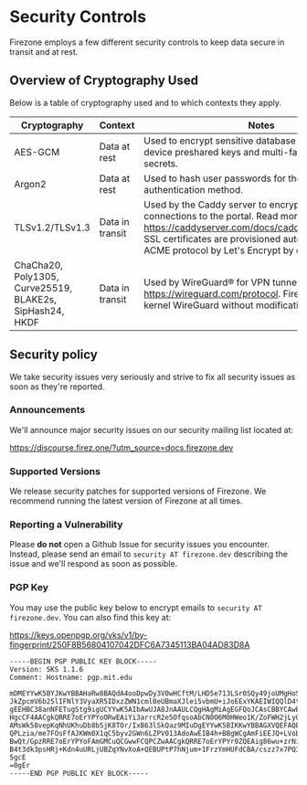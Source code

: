 # Security Controls

Firezone employs a few different security controls to keep data secure in
transit and at rest.

## Overview of Cryptography Used

Below is a table of cryptography used and to which contexts they apply.

| Cryptography                                             | Context         | Notes                                                                                                                                                                                                                                      |
| -------------------------------------------------------- | --------------- | ------------------------------------------------------------------------------------------------------------------------------------------------------------------------------------------------------------------------------------------ |
| AES-GCM                                                  | Data at rest    | Used to encrypt sensitive database fields such as device preshared keys and multi-factor authentication secrets.                                                                                                                           |
| Argon2                                                   | Data at rest    | Used to hash user passwords for the local authentication method.                                                                                                                                                                           |
| TLSv1.2/TLSv1.3                                          | Data in transit | Used by the Caddy server to encrypt HTTP connections to the portal. Read more at https://caddyserver.com/docs/caddyfile/directives/tls. SSL certificates are provisioned automatically with the ACME protocol by Let's Encrypt by default. |
| ChaCha20, Poly1305, Curve25519, BLAKE2s, SipHash24, HKDF | Data in transit | Used by WireGuard® for VPN tunnels. Read more at https://wireguard.com/protocol. Firezone uses Linux kernel WireGuard without modification.                                                                                               |

## Security policy

We take security issues very seriously and strive to fix all security issues as
soon as they're reported.

### Announcements

We'll announce major security issues on our security mailing list located at:

https://discourse.firez.one/?utm_source=docs.firezone.dev

### Supported Versions

We release security patches for supported versions of Firezone. We recommend
running the latest version of Firezone at all times.

### Reporting a Vulnerability

Please **do not** open a Github Issue for security issues you encounter.
Instead, please send an email to `security AT firezone.dev` describing the issue
and we'll respond as soon as possible.

### PGP Key

You may use the public key below to encrypt emails to
`security AT firezone.dev`. You can also find this key at:

https://keys.openpgp.org/vks/v1/by-fingerprint/250F8B56804107042DFC6A7345113BA04AD83D8A

```
-----BEGIN PGP PUBLIC KEY BLOCK-----
Version: SKS 1.1.6
Comment: Hostname: pgp.mit.edu

mDMEYYwK5BYJKwYBBAHaRw8BAQdA4ooDpwDy3V0wHCftM/LHD5e713LSr0SQy49joUMgHoS0
JkZpcmV6b25lIFNlY3VyaXR5IDxzZWN1cml0eUBmaXJlei5vbmU+iJoEExYKAEIWIQQlD4tW
gEEHBC38anNFETugStg9igUCYYwK5AIbAwUJA8JnAAULCQgHAgMiAgEGFQoJCAsCBBYCAwEC
HgcCF4AACgkQRRE7oErYPYoORwEAiYi3arrcR2e5OfqsoAbCN0O6M0HWeo1K/ZoFWH2jLy0B
AMsWk58vepKqNhUKhuDb8bSjK8TOr/IxB63lSkQaz9MIuDgEYYwK5BIKKwYBBAGXVQEFAQEH
QPLzia/me7FOsFfAJKWm0X1qC5byv2GWn6LZPV013AdoAwEIB4h+BBgWCgAmFiEEJQ+LVoBB
BwQt/GpzRRE7oErYPYoFAmGMCuQCGwwFCQPCZwAACgkQRRE7oErYPYr0ZQEAig86wu+zrNiT
B4t3dk3psHRj+Kdn4uURLjUBZqYNvXoA+QEBUPtP7hNjum+1FrzYmHUFdCBA/cszz7x7PQ36
5gcE
=0gEr
-----END PGP PUBLIC KEY BLOCK-----
```
